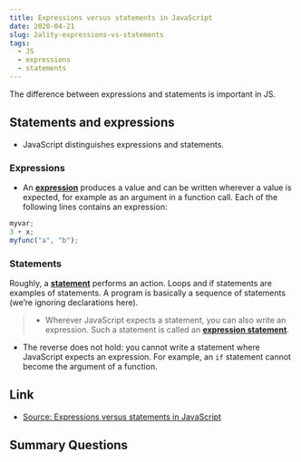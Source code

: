 ```yaml
---
title: Expressions versus statements in JavaScript 
date: 2020-04-21
slug: 2ality-expressions-vs-statements
tags:
  - JS
  - expressions
  - statements
---
```


The difference between expressions and statements is important in JS.

## Statements and expressions
- JavaScript distinguishes expressions and statements. 
### Expressions
- An [**expression**]() produces a value and can be written wherever a value is expected, for example as an argument in a function call. Each of the following lines contains an expression:
```js 
myvar; 
3 + x;
myfunc("a", "b");
``` 
### Statements
Roughly, a [**statement**]() performs an action. Loops and if statements are examples of statements. A program is basically a sequence of statements (we’re ignoring declarations here). 
>- Wherever JavaScript expects a statement, you can also write an expression. Such a statement is called an [**expression statement**](). 
- The reverse does not hold: you cannot write a statement where JavaScript expects an expression. For example, an `if` statement cannot become the argument of a function.

## Link 
- [Source: Expressions versus statements in JavaScript](https://2ality.com/2012/09/expressions-vs-statements.html)


## Summary Questions